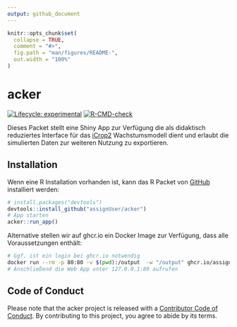 ```yaml
---
output: github_document
---
```


<!-- README.md is generated from README.Rmd. Please edit that file -->

```r
knitr::opts_chunk$set(
  collapse = TRUE,
  comment = "#>",
  fig.path = "man/figures/README-",
  out.width = "100%"
)
```

# acker

<!-- badges: start -->
[![Lifecycle: experimental](https://img.shields.io/badge/lifecycle-experimental-orange.svg)](https://lifecycle.r-lib.org/articles/stages.html#experimental)
[![R-CMD-check](https://github.com/assignUser/acker/actions/workflows/R-CMD-check.yaml/badge.svg)](https://github.com/assignUser/acker/actions/workflows/R-CMD-check.yaml)
<!-- badges: end -->

Dieses Packet stellt eine Shiny App zur Verfügung die als didaktisch reduziertes Interface für das [iCrop2](https://github.com/assignUser/icrop2r) Wachstumsmodell dient und erlaubt die simulierten Daten zur weiteren Nutzung zu exportieren.

## Installation

Wenn eine R Installation vorhanden ist, kann das R Packet von [GitHub](https://github.com/) installiert werden:

```r
# install.packages("devtools")
devtools::install_github("assignUser/acker")
# App starten
acker::run_app()
```

Alternative stellen wir auf ghcr.io ein Docker Image zur Verfügung, dass alle Voraussetzungen enthält:

```bash
# Ggf. ist ein login bei ghcr.io notwendig
docker run --rm -p 80:80 -v $(pwd):/output  -w "/output" ghcr.io/assignuser/acker:latest
# Anschließend die Web App unter 127.0.0.1:80 aufrufen
```

## Code of Conduct

Please note that the acker project is released with a [Contributor Code of Conduct](https://contributor-covenant.org/version/2/1/CODE_OF_CONDUCT.html). By contributing to this project, you agree to abide by its terms.
